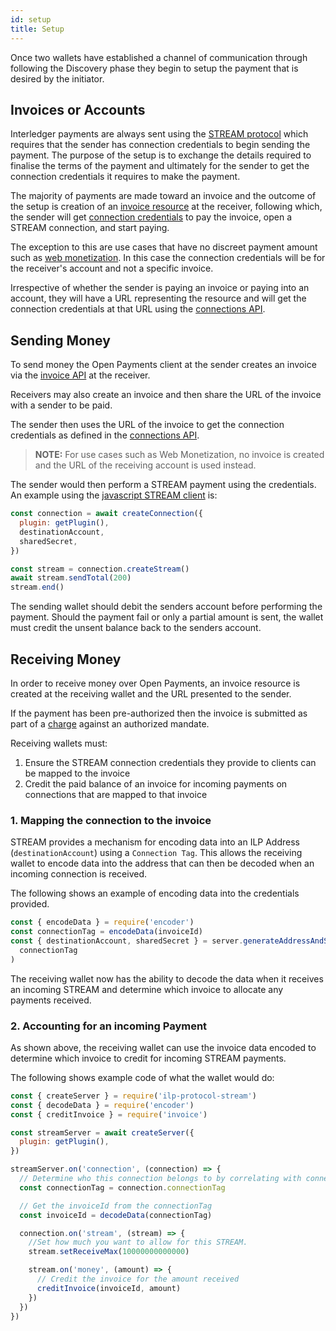 ```yaml
---
id: setup
title: Setup
---
```



Once two wallets have established a channel of communication through following
the Discovery phase they begin to setup the payment that is desired by the
initiator.

## Invoices or Accounts

Interledger payments are always sent using the
[STREAM protocol](./terminology#stream) which requires that the sender has
connection credentials to begin sending the payment. The purpose of the setup is
to exchange the details required to finalise the terms of the payment and
ultimately for the sender to get the connection credentials it requires to make
the payment.

The majority of payments are made toward an invoice and the outcome of the setup
is creation of an [invoice resource](./invoices) at the receiver, following
which, the sender will get [connection credentials](./connections) to pay the
invoice, open a STREAM connection, and start paying.

The exception to this are use cases that have no discreet payment amount such as
[web monetization](./web-monetization). In this case the connection credentials
will be for the receiver's account and not a specific invoice.

Irrespective of whether the sender is paying an invoice or paying into an
account, they will have a URL representing the resource and will get the
connection credentials at that URL using the [connections API](./connections).

## Sending Money

To send money the Open Payments client at the sender creates an invoice via the
[invoice API](./invoices) at the receiver.

Receivers may also create an invoice and then share the URL of the invoice with
a sender to be paid.

The sender then uses the URL of the invoice to get the connection credentials as
defined in the [connections API](./connections).

> **NOTE:** For use cases such as Web Monetization, no invoice is created and
> the URL of the receiving account is used instead.

The sender would then perform a STREAM payment using the credentials. An example
using the
[javascript STREAM client](https://github.com/interledgerjs/ilp-protocol-stream)
is:

```javascript
const connection = await createConnection({
  plugin: getPlugin(),
  destinationAccount,
  sharedSecret,
})

const stream = connection.createStream()
await stream.sendTotal(200)
stream.end()
```

The sending wallet should debit the senders account before performing the
payment. Should the payment fail or only a partial amount is sent, the wallet
must credit the unsent balance back to the senders account.

## Receiving Money

In order to receive money over Open Payments, an invoice resource is created at
the receiving wallet and the URL presented to the sender.

If the payment has been pre-authorized then the invoice is submitted as part of
a [charge](./charges) against an authorized mandate.

Receiving wallets must:

1. Ensure the STREAM connection credentials they provide to clients can be
   mapped to the invoice
2. Credit the paid balance of an invoice for incoming payments on connections
   that are mapped to that invoice

### 1. Mapping the connection to the invoice

STREAM provides a mechanism for encoding data into an ILP Address
(`destinationAccount`) using a `Connection Tag`. This allows the receiving
wallet to encode data into the address that can then be decoded when an incoming
connection is received.

The following shows an example of encoding data into the credentials provided.

```javascript
const { encodeData } = require('encoder')
const connectionTag = encodeData(invoiceId)
const { destinationAccount, sharedSecret } = server.generateAddressAndSecret(
  connectionTag
)
```

The receiving wallet now has the ability to decode the data when it receives an
incoming STREAM and determine which invoice to allocate any payments received.

### 2. Accounting for an incoming Payment

As shown above, the receiving wallet can use the invoice data encoded to
determine which invoice to credit for incoming STREAM payments.

The following shows example code of what the wallet would do:

```javascript
const { createServer } = require('ilp-protocol-stream')
const { decodeData } = require('encoder')
const { creditInvoice } = require('invoice')

const streamServer = await createServer({
  plugin: getPlugin(),
})

streamServer.on('connection', (connection) => {
  // Determine who this connection belongs to by correlating with connectionTag
  const connectionTag = connection.connectionTag

  // Get the invoiceId from the connectionTag
  const invoiceId = decodeData(connectionTag)

  connection.on('stream', (stream) => {
    //Set how much you want to allow for this STREAM.
    stream.setReceiveMax(10000000000000)

    stream.on('money', (amount) => {
      // Credit the invoice for the amount received
      creditInvoice(invoiceId, amount)
    })
  })
})
```
